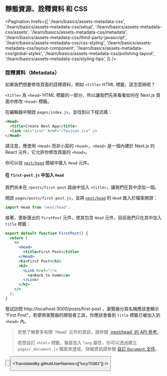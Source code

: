 
## 靜態資源、詮釋資料 和 CSS

<Pagination
  hrefs={[
    '/learn/basics/assets-metadata-css',
    '/learn/basics/assets-metadata-css/setup',
    '/learn/basics/assets-metadata-css/assets',
    '/learn/basics/assets-metadata-css/metadata',
    '/learn/basics/assets-metadata-css/third-party-javascript',
    '/learn/basics/assets-metadata-css/css-styling',
    '/learn/basics/assets-metadata-css/layout-component',
    '/learn/basics/assets-metadata-css/global-styles',
    '/learn/basics/assets-metadata-css/polishing-layout',
    '/learn/basics/assets-metadata-css/styling-tips',
  ]}
/>

### 詮釋資料（Metadata）

如果我們想要修改頁面的詮釋資料，例如 `<title>` HTML 標籤，該怎麼辦呢？

`<title>` 為 `<head>` HTML 標籤的一部分，所以讓我們先來看看如何在 Next.js 頁面中修改 `<head>` 標籤。

在編輯器中開啟 `pages/index.js`，並找到以下程式碼：

```html
<Head>
  <title>Create Next App</title>
  <link rel="icon" href="/favicon.ico" />
</Head>
```

請注意，應使用 `<Head>` 而非小寫的 `<head>`，`<Head>` 是一個內建於 Next.js 的 React 元件，它允許你修改頁面的 `<head>`。

你可以從 <a href="/docs/api-reference/next/head" className="link-code" target="_blank">`next/head`</a> 模組中匯入 `Head` 元件。

#### 在 `first-post.js` 中加入 `Head`

我們尚未在 `/posts/first-post` 路由中加入 `<title>`，讓我們在其中添加一個。

開啟 `pages/posts/first-post.js`，並將 <a href="/docs/api-reference/next/head" className="link-code" target="_blank">`next/head`</a> 的 `Head` 匯入於檔案開頭：

```js
import Head from 'next/head';
```

接著，更新匯出的 `FirstPost` 元件，使其包含 `Head` 元件，目前我們只在其中加入 `title` 標籤：

```jsx
export default function FirstPost() {
  return (
    <>
      <Head>
        <title>First Post</title>
      </Head>
      <h1>First Post</h1>
      <h2>
        <Link href="/">
          <a>Back to home</a>
        </Link>
      </h2>
    </>
  );
}
```

嘗試訪問 http://localhost:3000/posts/first-post ，瀏覽器分頁名稱應該會顯示 “First Post”，若使用瀏覽器的開發者工具，你應該會看到 `title` 標籤已被加入到 `<head>` 內。

<Blockquote>
  若想了解更多有關 `Head` 元件的資訊，請參閱 <a href="/docs/api-reference/next/head" className="link-code" target="_blank">`next/head` 的 API 參考</a>。

  若想自訂 `<html>` 標籤，像是加入 `lang` 屬性，你可以透過建立 `pages/_document.js` 檔案來達成，詳細資訊請參閱 <a href="/docs/advanced-features/custom-document" className="link-code" target="_blank">自訂 `Document` 文件</a>。
</Blockquote>

<Button
  content="返回上一頁 ←"
  url="/learn/basics/assets-metadata-css/assets"
  basicStyle="text-white bg-[#0070f3]"
  hoverStyle="hover:opacity-90"
/>

<Button
  content="前往下一頁 →"
  url="/learn/basics/assets-metadata-css/third-party-javascript"
  basicStyle="text-white bg-[#0070f3]"
  hoverStyle="hover:opacity-90"
/>

<TranslatedBy githubUserNames={["lucy70381"]} />
